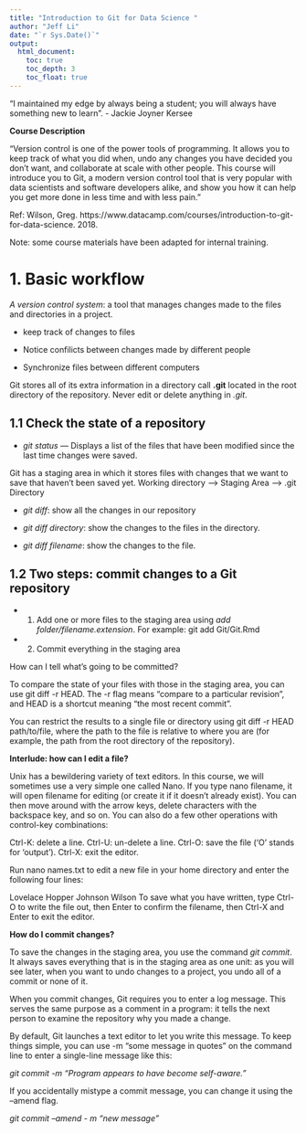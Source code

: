 ```yaml
---
title: "Introduction to Git for Data Science "
author: "Jeff Li"
date: "`r Sys.Date()`"
output: 
  html_document: 
    toc: true
    toc_depth: 3
    toc_float: true
---
```


"I maintained my edge by always being a student; you will always have something new to learn". - Jackie Joyner Kersee

**Course Description** 

"Version control is one of the power tools of programming. It allows you to keep track of what you did when, undo any changes you have decided you don't want, and collaborate at scale with other people. This course will introduce you to Git, a modern version control tool that is very popular with data scientists and software developers alike, and show you how it can help you get more done in less time and with less pain."


Ref: Wilson, Greg. https://www.datacamp.com/courses/introduction-to-git-for-data-science.  2018.


Note: some course materials have been adapted for internal training. 


# 1. Basic workflow

*A version control system*: a tool that manages changes made to the files and directories in a project.

* keep track of changes to files

* Notice confilicts between changes made by different people

* Synchronize files between different computers

Git stores all of its extra information in a directory call **.git** located in the root directory of the repository. Never edit or delete anything in *.git*. 


## 1.1  Check the state of a repository 

* *git status*  --- Displays a list of the files that have been modified since the last time changes were saved. 

Git has a staging area in which it stores files with changes that we want to save that haven't been saved yet. 
Working directory --> Staging Area --> .git Directory 


* *git diff*: show all the changes in our repository

* *git diff directory*: show the changes to the files in the directory. 

* *git diff filename*: show the changes to the file. 



## 1.2 Two steps: commit changes to a Git repository

* 1. Add one or more files to the staging area using *add folder/filename.extension*. For example: git add Git/Git.Rmd

* 2. Commit everything in the staging area

How can I tell what's going to be committed?

To compare the state of your files with those in the staging area, you can use git diff -r HEAD. The -r flag means "compare to a particular revision", and HEAD is a shortcut meaning "the most recent commit".

You can restrict the results to a single file or directory using git diff -r HEAD path/to/file, where the path to the file is relative to where you are (for example, the path from the root directory of the repository).

**Interlude: how can I edit a file?**


Unix has a bewildering variety of text editors. In this course, we will sometimes use a very simple one called Nano. If you type nano filename, it will open filename for editing (or create it if it doesn't already exist). You can then move around with the arrow keys, delete characters with the backspace key, and so on. You can also do a few other operations with control-key combinations:

Ctrl-K: delete a line.
Ctrl-U: un-delete a line.
Ctrl-O: save the file ('O' stands for 'output').
Ctrl-X: exit the editor.



Run nano names.txt to edit a new file in your home directory and enter the following four lines:

Lovelace
Hopper
Johnson
Wilson
To save what you have written, type Ctrl-O to write the file out, then Enter to confirm the filename, then Ctrl-X and Enter to exit the editor.



**How do I commit changes?**

To save the changes in the staging area, you use the command *git commit*. It always saves everything that is in the staging area as one unit: as you will see later, when you want to undo changes to a project, you undo all of a commit or none of it.

When you commit changes, Git requires you to enter a log message. This serves the same purpose as a comment in a program: it tells the next person to examine the repository why you made a change.

By default, Git launches a text editor to let you write this message. To keep things simple, you can use -m "some message in quotes" on the command line to enter a single-line message like this:

*git commit -m "Program appears to have become self-aware."*


If you accidentally mistype a commit message, you can change it using the --amend flag.

*git commit --amend - m "new message"* 






